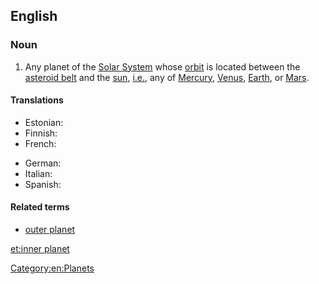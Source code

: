 ==English==

===Noun===
{{en-noun|sg=[[inner]] [[planet]]}}

# {{astronomy}} Any planet of the [[Solar System]] whose [[orbit]] is located between the [[asteroid belt]] and the [[sun]], [[i.e.]], any of [[Mercury]], [[Venus]], [[Earth]], or [[Mars]].

====Translations====
{{trans-top|planet of the Solar System with an orbit between the asteroid belt and sun}}
* Estonian: {{t|et|siseplaneet}}
* Finnish: {{t|fi|sisäplaneetta}}
* French: {{t|fr|planète interne|f}}
{{trans-mid}}
* German: {{t|de|innere Planet|m}}
* Italian: {{t|it|pianeta interno|m}}
* Spanish: {{t|es|planeta interno|m}}
{{trans-bottom}}

====Related terms====
* [[outer planet]]

[[Category:en:Planets]]

[[et:inner planet]]